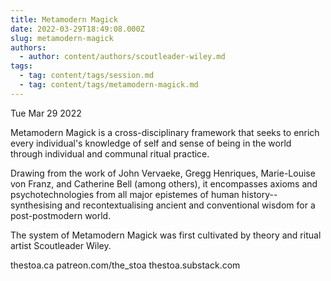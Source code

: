 ```yaml
---
title: Metamodern Magick
date: 2022-03-29T18:49:08.000Z
slug: metamodern-magick
authors:
  - author: content/authors/scoutleader-wiley.md
tags:
  - tag: content/tags/session.md
  - tag: content/tags/metamodern-magick.md
---
```






Tue Mar 29 2022

Metamodern Magick is a cross-disciplinary framework that seeks to enrich every individual's knowledge of self and sense of being in the world through individual and communal ritual practice.

Drawing from the work of John Vervaeke, Gregg Henriques, Marie-Louise von Franz, and Catherine Bell (among others), it encompasses axioms and psychotechnologies from all major epistemes of human history--synthesising and recontextualising ancient and conventional wisdom for a post-postmodern world.

The system of Metamodern Magick was first cultivated by theory and ritual artist Scoutleader Wiley.

thestoa.ca
patreon.com/the_stoa
thestoa.substack.com


